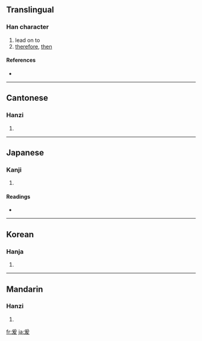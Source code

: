 ==Translingual==

===Han character===
{{Han char|rn=87|rad=爪|as=05|sn=9|four=2044<sub>7</sub>|canj=月一大水 (BMKE)}}

# lead on to
# [[therefore]], [[then]]

====References====
* {{Han ref|kx=0689.050|dkj=19672|dj=1102.080|hdz=32032.010|uh=7230|ud=29232|bh=ACB8|bd=44216}}

----

==Cantonese==

===Hanzi===
{{yue-hanzi|jyut=|y=wun4, yun4}}

# {{defn|Cantonese}}

----

==Japanese==

===Kanji===
{{ja-kanji|grade=|rs=爪05}}

# {{defn|Japanese}}

====Readings====
* {{ja-readings|on=[[えん]] (en)|kun=[[ここに]] (kokoni)}}

----

==Korean==

===Hanja===
{{ko-hanja|hangeul=원|eumhun=|rv=won|mr=wŏn|y=wen}}

# {{defn|Korean}}

----

==Mandarin==

===Hanzi===
{{cmn-hanzi|pin=[[yuán]] ([[yuan2]])|wg=yüan<sup>2</sup>}}

# {{defn|Mandarin}}

[[fr:爰]]
[[ja:爰]]